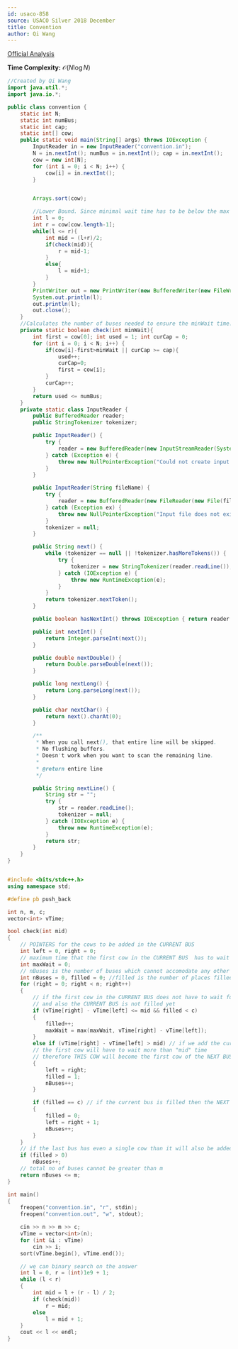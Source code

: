 ```yaml
---
id: usaco-858
source: USACO Silver 2018 December
title: Convention
author: Qi Wang
---
```


[Official Analysis](http://www.usaco.org/current/data/sol_convention_silver_dec18.html)

**Time Complexity:** $\mathcal{O}(N\log N)$

<LanguageSection>
<JavaSection>

```java
//Created by Qi Wang
import java.util.*;
import java.io.*;

public class convention {
	static int N;
	static int numBus;
	static int cap;
	static int[] cow;
	public static void main(String[] args) throws IOException {
		InputReader in = new InputReader("convention.in");
		N = in.nextInt(); numBus = in.nextInt(); cap = in.nextInt();
		cow = new int[N];
		for (int i = 0; i < N; i++) {
			cow[i] = in.nextInt();
		}


		Arrays.sort(cow);

		//Lower Bound. Since minimal wait time has to be below the max arrival the upper bound can be the largest value in the array
		int l = 0;
		int r = cow[cow.length-1];
		while(l <= r){
			int mid = (l+r)/2;
			if(check(mid)){
				r = mid-1;
			}
			else{
				l = mid+1;
			}
		}
		PrintWriter out = new PrintWriter(new BufferedWriter(new FileWriter("convention.out")));
		System.out.println(l);
		out.println(l);
		out.close();
	}
	//Calculates the number of buses needed to ensure the minWait time. If larger than the buses available, false.
	private static boolean check(int minWait){
		int first = cow[0]; int used = 1; int curCap = 0;
		for (int i = 0; i < N; i++) {
			if(cow[i]-first>minWait || curCap >= cap){
				used++;
				curCap=0;
				first = cow[i];
			}
			curCap++;
		}
		return used <= numBus;
	}
	private static class InputReader {
		public BufferedReader reader;
		public StringTokenizer tokenizer;

		public InputReader() {
			try {
				reader = new BufferedReader(new InputStreamReader(System.in), 32768);
			} catch (Exception e) {
				throw new NullPointerException("Could not create input stream");
			}
		}

		public InputReader(String fileName) {
			try {
				reader = new BufferedReader(new FileReader(new File(fileName)), 32768);
			} catch (Exception ex) {
				throw new NullPointerException("Input file does not exist! Put it in the project folder.");
			}
			tokenizer = null;
		}

		public String next() {
			while (tokenizer == null || !tokenizer.hasMoreTokens()) {
				try {
					tokenizer = new StringTokenizer(reader.readLine());
				} catch (IOException e) {
					throw new RuntimeException(e);
				}
			}
			return tokenizer.nextToken();
		}

		public boolean hasNextInt() throws IOException { return reader.ready(); }

		public int nextInt() {
			return Integer.parseInt(next());
		}

		public double nextDouble() {
			return Double.parseDouble(next());
		}

		public long nextLong() {
			return Long.parseLong(next());
		}

		public char nextChar() {
			return next().charAt(0);
		}

		/**
		 * When you call next(), that entire line will be skipped.
		 * No flushing buffers.
		 * Doesn't work when you want to scan the remaining line.
		 *
		 * @return entire line
		 */

		public String nextLine() {
			String str = "";
			try {
				str = reader.readLine();
				tokenizer = null;
			} catch (IOException e) {
				throw new RuntimeException(e);
			}
			return str;
		}
	}
}
```

</JavaSection>

<CPPSection>

```cpp

#include <bits/stdc++.h>
using namespace std;

#define pb push_back

int n, m, c;
vector<int> vTime;

bool check(int mid)
{
	// POINTERS for the cows to be added in the CURRENT BUS
	int left = 0, right = 0;
	// maximum time that the first cow in the CURRENT BUS  has to wait
	int maxWait = 0;
	// nBuses is the number of buses which cannot accomodate any other cow
	int nBuses = 0, filled = 0; //filled is the number of places filled in the CURRENT BUS
	for (right = 0; right < n; right++)
	{
		// if the first cow in the CURRENT BUS does not have to wait for more than "mid" time
		// and also the CURRENT BUS is not filled yet
		if (vTime[right] - vTime[left] <= mid && filled < c)
		{
			filled++;
			maxWait = max(maxWait, vTime[right] - vTime[left]);
		}
		else if (vTime[right] - vTime[left] > mid) // if we add the current cow in the current bus then
		// the first cow will have to wait more than "mid" time
		// therefore THIS COW will become the first cow of the NEXT BUS
		{
			left = right;
			filled = 1;
			nBuses++;
		}

		if (filled == c) // if the current bus is filled then the NEXT COW will be the first cow of the NEXT BUS
		{
			filled = 0;
			left = right + 1;
			nBuses++;
		}
	}
	// if the last bus has even a single cow than it will also be added among the total buses that were used
	if (filled > 0)
		nBuses++;
	// total no of buses cannot be greater than m
	return nBuses <= m;
}

int main()
{
	freopen("convention.in", "r", stdin);
	freopen("convention.out", "w", stdout);

	cin >> n >> m >> c;
	vTime = vector<int>(n);
	for (int &i : vTime)
		cin >> i;
	sort(vTime.begin(), vTime.end());

	// we can binary search on the answer
	int l = 0, r = (int)1e9 + 1;
	while (l < r)
	{
		int mid = l + (r - l) / 2;
		if (check(mid))
			r = mid;
		else
			l = mid + 1;
	}
	cout << l << endl;
}


```

</CPPSection>

</LanguageSection>
